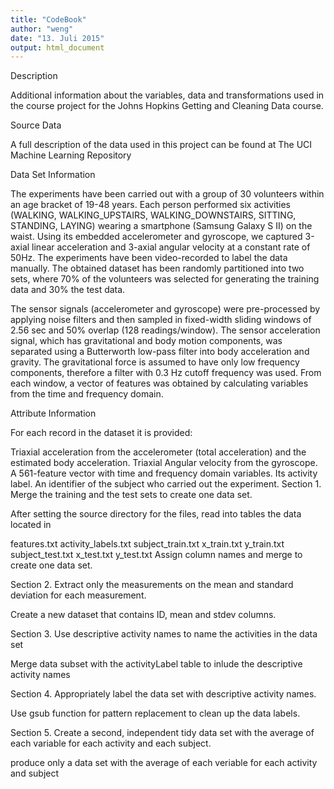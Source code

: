 ```yaml
---
title: "CodeBook"
author: "weng"
date: "13. Juli 2015"
output: html_document
---
```


Description

Additional information about the variables, data and transformations used in the course project for the Johns Hopkins Getting and Cleaning Data course.

Source Data

A full description of the data used in this project can be found at The UCI Machine Learning Repository


Data Set Information

The experiments have been carried out with a group of 30 volunteers within an age bracket of 19-48 years. Each person performed six activities (WALKING, WALKING_UPSTAIRS, WALKING_DOWNSTAIRS, SITTING, STANDING, LAYING) wearing a smartphone (Samsung Galaxy S II) on the waist. Using its embedded accelerometer and gyroscope, we captured 3-axial linear acceleration and 3-axial angular velocity at a constant rate of 50Hz. The experiments have been video-recorded to label the data manually. The obtained dataset has been randomly partitioned into two sets, where 70% of the volunteers was selected for generating the training data and 30% the test data.

The sensor signals (accelerometer and gyroscope) were pre-processed by applying noise filters and then sampled in fixed-width sliding windows of 2.56 sec and 50% overlap (128 readings/window). The sensor acceleration signal, which has gravitational and body motion components, was separated using a Butterworth low-pass filter into body acceleration and gravity. The gravitational force is assumed to have only low frequency components, therefore a filter with 0.3 Hz cutoff frequency was used. From each window, a vector of features was obtained by calculating variables from the time and frequency domain.

Attribute Information

For each record in the dataset it is provided:

Triaxial acceleration from the accelerometer (total acceleration) and the estimated body acceleration.
Triaxial Angular velocity from the gyroscope.
A 561-feature vector with time and frequency domain variables.
Its activity label.
An identifier of the subject who carried out the experiment.
Section 1. Merge the training and the test sets to create one data set.

After setting the source directory for the files, read into tables the data located in

features.txt
activity_labels.txt
subject_train.txt
x_train.txt
y_train.txt
subject_test.txt
x_test.txt
y_test.txt
Assign column names and merge to create one data set.

Section 2. Extract only the measurements on the mean and standard deviation for each measurement.

Create a new dataset that contains ID, mean and stdev columns. 

Section 3. Use descriptive activity names to name the activities in the data set

Merge data subset with the activityLabel table to inlude the descriptive activity names

Section 4. Appropriately label the data set with descriptive activity names.

Use gsub function for pattern replacement to clean up the data labels.

Section 5. Create a second, independent tidy data set with the average of each variable for each activity and each subject.

produce only a data set with the average of each veriable for each activity and subject